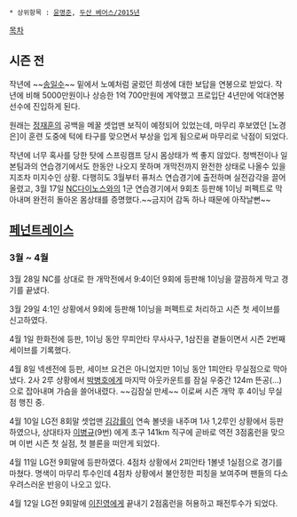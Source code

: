 * 상위항목 : [[윤명준]], [[두산 베어스/2015년]]

[[목차]]
== 시즌 전 ==
작년에 ~~[[송일수]]~~ 밑에서 노예처럼 굴렀던 희생에 대한 보답을 연봉으로 받았다. 작년에 비해 5000만원이나 상승한 1억 700만원에 계약했고 프로입단 4년만에 억대연봉 선수에 진입하게 된다. 

원래는 [[정재훈]]의 공백을 메꿀 셋업맨 보직이 예정되어 있었는데, 마무리 후보였던 [노경은]이 훈련 도중에 턱에 타구를 맞으면서 부상을 입게 됨으로써 마무리로 낙점이 되었다.

작년에 너무 혹사를 당한 탓에 스프링캠프 당시 몸상태가 썩 좋지 않았다. 청백전이나 일본팀과의 연습경기에서도 한동안 나오지 못하며 개막전까지 완전한 상태로 나올수 있을지조차 미지수인 상황. 다행히도 3월부터 퓨처스 연습경기에 출전하며 실전감각을 끌어올렸고, 3월 17일 [[NC다이노스]]와의 1군 연습경기에서 9회초 등판해 1이닝 퍼펙트로 막아내며 완전히 돌아온 몸상태를 증명했다.~~금지어 감독 하나 때문에 아작날뻔~~

== [[페넌트레이스]] ==
=== 3월 ~ 4월 ===
3월 28일 NC를 상대로 한 개막전에서 9:4이던 9회에 등판해 1이닝을 깔끔하게 막고 경기를 끝냈다.

3월 29일 4:1인 상황에서 9회에 등판해 1이닝을 퍼펙트로 처리하고 시즌 첫 세이브를 신고하였다.

4월 1일 한화전에 등판, 1이닝 동안 무피안타 무사사구, 1삼진을 곁들이면서 시즌 2번째 세이브를 기록했다.

4월 8일 넥센전에 등판, 세이브 요건은 아니었지만 1이닝 동안 1피안타 무실점으로 막아냈다. 2사 2루 상황에서 [[박병호]]에게 마지막 아웃카운트를 잠실 우중간 124m 뜬공(...) 으로 잡아내며 가슴을 쓸어내렸다. ~~김잠실 만세~~ 이로써 시즌 개막 후 4이닝 무실점 행진 중.

4월 10일 LG전 8회말 셋업맨 [[김강률]]이 연속 볼넷을 내주며 1사 1,2루인 상황에서 등판하였으나, 상대타자 [[이병규]](9번) 에게 초구 141km 직구에 곧바로 역전 3점홈런을 맞으며 이번 시즌 첫 실점, 첫 블론을 떠안게 되었다.

4월 11일 LG전 9회말에 등판하였다. 4점차 상황에서 2피안타 1볼넷 1실점으로 경기를 마쳤다. 명색이 마무리 투수인데 4점차 상황에서 불안정한 피칭을 보여주며 팬들의 다소 우려스러운 반응이 나오고 있다.

4월 12일 LG전 9회말에 [[이진영]]에게 끝내기 2점홈런을 허용하고 패전투수가 되었다.
